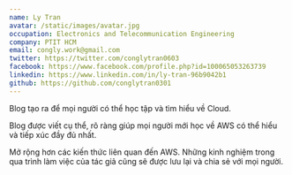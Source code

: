 ```yaml
---
name: Ly Tran
avatar: /static/images/avatar.jpg
occupation: Electronics and Telecommunication Engineering
company: PTIT HCM
email: congly.work@gmail.com
twitter: https://twitter.com/conglytran0603
facebook: https://www.facebook.com/profile.php?id=100065053263739
linkedin: https://www.linkedin.com/in/ly-tran-96b9042b1
github: https://github.com/conglytran0301
---
```


Blog tạo ra để mọi người có thể học tập và tìm hiểu về Cloud.

Blog được viết cụ thể, rõ ràng giúp mọi người mới học về AWS có thể hiểu và tiếp xúc đầy đủ nhất.

Mở rộng hơn các kiến thức liên quan đến AWS. Những kinh nghiệm trong qua trình làm việc của tác giả cũng sẽ được lưu lại và chia sẻ với mọi người.
